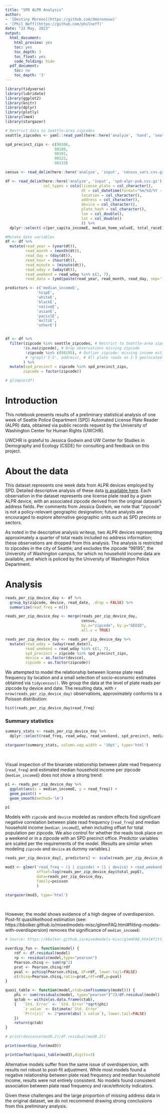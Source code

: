 ```yaml
---
title: "SPD ALPR Analysis"
author:
- '[Destiny Moreno](https://github.com/dmorenouw)'
- '[Phil Neff](https://github.com/philneff)'
date: "22 May, 2023"
output:
  html_document:
    html_preview: yes
    toc: yes
    toc_depth: 3
    toc_float: yes
    code_folding: hide
  pdf_document:
    toc: no
    toc_depth: '3'
---
```


```r

library(tidyverse)
library(lubridate)
library(ggplot2)
library(knitr)
library(dplyr)
library(plotly)
library(lme4)
library(stargazer)

# Restrict data to Seattle-area zipcodes
seattle_zipcodes <- yaml::read_yaml(here::here('analyze', 'hand', 'seattlezips.yaml'))

spd_precinct_zips <- c(98106,
                      98108,
                      98101,
                      98122,
                      98133)

census <- read_delim(here::here('analyze', 'input', 'census_vars.csv.gz'), delim='|')

df <- read_delim(here::here('analyze', 'input', 'spd-alpr-pub.csv.gz'), delim='|',
                 col_types = cols(license_plate = col_character(),
                                  dt = col_datetime(format="%m/%d/%Y - %H:%M:%S"),
                                  location = col_character(),
                                  address = col_character(),
                                  device = col_character(),
                                  plate_hash = col_character(),
                                  lon = col_double(),
                                  lat = col_double()
                                  )) %>% 
  dplyr::select(-c(per_capita_incomeE, median_home_valueE, total_raceE))

#Mutate date variables
df <- df %>% 
  mutate(read_year = (year(dt)),
         read_month = (month(dt)),
         read_day = (day(dt)),
         read_hour = (hour(dt)),
         read_minute = (minute(dt)),
         read_wday = (wday(dt)),
         read_weekend = read_wday %in% c(1, 7),
         read_date = (ymd(paste(read_year, read_month, read_day, sep='-'))))

predictors <- c('median_incomeE',
              'hispE',
              'whiteE',
              'blackE',
              'nativeE',
              'asianE',
              'pacislE',
              'multiE',
              'otherE')


df <- df %>% 
  filter(zipcode %in% seattle_zipcodes, # Restrict to Seattle-area zipcodes only
        !is.na(zipcode), # Drop observations missing zipcode
         !zipcode %in% c(98195), # Outlier zipcode: missing income estimates, policed by UWPD
         # !grepl('I-5', address), # All plate reads on I-5 geolocated to two points, dropped
        ) %>% 
  mutate(spd_precinct = zipcode %in% spd_precinct_zips,
        zipcode = factor(zipcode))

# glimpse(df)

```

# Introduction 

This notebook presents results of a preliminary statistical analysis of one week of Seattle Police Department (SPD) Automated License Plate Reader (ALPR) data, obtained via public records request by the University of Washington Center for Human Rights (UWCHR).

UWCHR is grateful to Jessica Godwin and UW Center for Studies in Demography and Ecology (CSDE) for consulting and feedback on this project.

# About the data

This dataset represents one week data from ALPR devices employed by SPD. Detailed descriptive analysis of these data [is available here](index.html). Each observation in the dataset represents one license plate read by a given ALPR device, with an associated zipcode derived from the original dataset's address fields. Per comments from Jessica Godwin, we note that "zipcode" is not a policy-relevant geographic designation; future analysts are encouraged to explore alternative geographic units such as SPD precints or sectors.

As noted in the descriptive analysis writeup, two ALPR devices representing approximately a quarter of total reads included no address information; these observations are dropped from this analysis. The analysis is restricted to zipcodes in the city of Seattle; and excludes the zipcode "98195", the University of Washington campus, for which no household income data are available, and which is policed by the University of Washington Police Department.

# Analysis

```r

reads_per_zip_device_day <- df %>% 
  group_by(zipcode, device, read_date, .drop = FALSE) %>% 
  summarize(read_freq = n())

reads_per_zip_device_day <- merge(reads_per_zip_device_day,
                                  census,
                                  by.x="zipcode", by.y="GEOID",
                                  all.x = TRUE)

reads_per_zip_device_day <- reads_per_zip_device_day %>% 
  mutate(read_wday = (wday(read_date)),
         read_weekend = read_wday %in% c(1, 7),
         spd_precinct = zipcode %in% spd_precinct_zips,
         device = as.factor(device),
         zipcode = as.factor(zipcode))

```

We attempted to model the relationship between license plate read frequency by location and a small selection of socio-economic estimates obtained via `tidycensus()`. We group the data at the level of plate reads per zipcode by device and date.  The resulting data, with `r nrow(reads_per_zip_device_day)` observations, approximately conforms to a Poisson distribution:

```r

hist(reads_per_zip_device_day$read_freq)

```

### Summary statistics

```r

summary_stats <- reads_per_zip_device_day %>% 
  dplyr::select(read_freq, read_wday, read_weekend, spd_precinct, median_incomeE, total_popE, hispE, whiteE, blackE, nativeE, asianE, pacislE, otherE)

stargazer(summary_stats, column.sep.width = '10pt', type='html')

```

<br>

Visual inspection of the bivariate relationship between plate read frequency (`read_freq`) and estimated median household income per zipcode (`median_incomeE`) does not show a strong trend:

```r

p1 <- reads_per_zip_device_day %>% 
  ggplot(aes(x = median_incomeE, y = read_freq)) +
  geom_point() +
  geom_smooth(method='lm')

p1

```

Models with `zipcode` and `device` modeled as random effects find significant negative correlation between plate read frequency (`read_freq`) and median household income (`median_incomeE`), when including offset for total population per zipcode. We also control for whether the reads took place on a weekend or in a zipcode with an SPD precinct office. Predictor variables are scaled per the requirements of the model. (Results are similar when modeling `zipcode` and `device` as dummy variables.)


```r

reads_per_zip_device_day[, predictors] <- scale(reads_per_zip_device_day[, predictors])

mod3 <- glmer('read_freq ~ (1 | zipcode) + (1 | device) + read_weekend + median_incomeE + hispE + asianE + blackE + multiE + otherE + nativeE + pacislE + spd_precinct',
              offset=log(reads_per_zip_device_day$total_popE),
              data=reads_per_zip_device_day,
              family=poisson
              )

stargazer(mod3, type='html')

```

<br>

However, the model shows evidence of a high degree of overdispersion. Post-fit quasilikelihood estimation (see: https://bbolker.github.io/mixedmodels-misc/glmmFAQ.html#fitting-models-with-overdispersion) removes the significance of `median_incomeE`:

```r

# Source: https://bbolker.github.io/mixedmodels-misc/glmmFAQ.html#fitting-models-with-overdispersion

overdisp_fun <- function(model) {
    rdf <- df.residual(model)
    rp <- residuals(model,type="pearson")
    Pearson.chisq <- sum(rp^2)
    prat <- Pearson.chisq/rdf
    pval <- pchisq(Pearson.chisq, df=rdf, lower.tail=FALSE)
    c(chisq=Pearson.chisq,ratio=prat,rdf=rdf,p=pval)
}

quasi_table <- function(model,ctab=coef(summary(model))) {
    phi <- sum(residuals(model, type="pearson")^2)/df.residual(model)
    qctab <- within(as.data.frame(ctab),
    {   `Std. Error` <- `Std. Error`*sqrt(phi)
        `z value` <- Estimate/`Std. Error`
        `Pr(>|z|)` <- 2*pnorm(abs(`z value`), lower.tail=FALSE)
    })
    return(qctab)
}

```

```r

# print(deviance(mod0.2)/df.residual(mod0.2))

print(overdisp_fun(mod3))

printCoefmat(quasi_table(mod3),digits=3)

```

Alternative models suffer from the same issue of overdispersion, with results not robust to post-fit adjustment. While most models found a negative relationship between plate read frequency and median household income, results were not entirely consistent. No models found consistent association between plate read frequency and race/ethnicity indicators.

Given these challenges and the large proportion of missing address data in the original dataset, we do not recommend drawing strong conclusions from this preliminary analysis.
